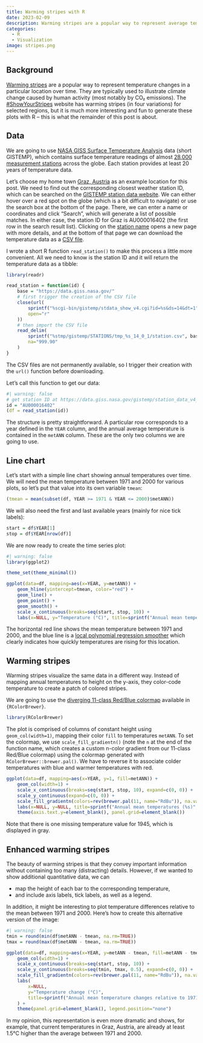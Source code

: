 ```yaml
---
title: Warming stripes with R
date: 2023-02-09
description: Warming stripes are a popular way to represent average temperature changes in a particular location over time. In this post, I show how to generate these visualizations using R.
categories:
  - R
  - Visualization
image: stripes.png
---
```


## Background

[Warming stripes](https://en.wikipedia.org/wiki/Warming_stripes) are a popular way to represent temperature changes in a particular location over time. They are typically used to illustrate climate change caused by human activity (most notably by CO₂ emissions). The [#ShowYourStripes](https://showyourstripes.info/s/globe) website has warming stripes (in four variations) for selected regions, but it is much more interesting and fun to generate these plots with R – this is what the remainder of this post is about.


## Data

We are going to use [NASA GISS Surface Temperature Analysis](https://data.giss.nasa.gov/gistemp/) data (short GISTEMP), which contains surface temperature readings of almost [28,000 measurement stations](https://data.giss.nasa.gov/gistemp/station_data_v4_globe/v4.temperature.inv.txt) across the globe. Each station provides at least 20 years of temperature data.

Let's choose my home town [Graz, Austria](https://en.wikipedia.org/wiki/Graz) as an example location for this post. We need to find out the corresponding closest weather station ID, which can be searched on the [GISTEMP station data website](https://data.giss.nasa.gov/gistemp/station_data_v4_globe/). We can either hover over a red spot on the globe (which is a bit difficult to navigate) or use the search box at the bottom of the page. There, we can enter a name or coordinates and click "Search", which will generate a list of possible matches. In either case, the station ID for Graz is AU000016402 (the first row in the search result list). Clicking on the [station name](https://data.giss.nasa.gov/cgi-bin/gistemp/stdata_show_v4.cgi?id=AU000016402&ds=14&dt=1) opens a new page with more details, and at the bottom of that page we can download the temperature data as a [CSV file](https://data.giss.nasa.gov/tmp/gistemp/STATIONS/tmp_AU000016402_14_0_1/station.csv).

I wrote a short R function `read_station()` to make this process a little more convenient. All we need to know is the station ID and it will return the temperature data as a tibble:

```r
library(readr)

read_station = function(id) {
    base = "https://data.giss.nasa.gov/"
    # first trigger the creation of the CSV file
    close(url(
        sprintf("%scgi-bin/gistemp/stdata_show_v4.cgi?id=%s&ds=14&dt=1", base, id),
        open="r"
    ))
    # then import the CSV file
    read_delim(
        sprintf("%stmp/gistemp/STATIONS/tmp_%s_14_0_1/station.csv", base, id),
        na="999.90"
    )
}
```

:::{.callout-note}
The CSV files are not permanently available, so I trigger their creation with the `url()` function before downloading.
:::

Let's call this function to get our data:

```r
#| warning: false
# get station ID at https://data.giss.nasa.gov/gistemp/station_data_v4_globe/
id = "AU000016402"
(df = read_station(id))
```

The structure is pretty straightforward. A particular row corresponds to a year defined in the `YEAR` column, and the annual average temperature is contained in the `metANN` column. These are the only two columns we are going to use.


## Line chart

Let's start with a simple line chart showing annual temperatures over time. We will need the mean temperature between 1971 and 2000 for various plots, so let's put that value into its own variable `tmean`:

```r
(tmean = mean(subset(df, YEAR >= 1971 & YEAR <= 2000)$metANN))
```

We will also need the first and last available years (mainly for nice tick labels):

```r
start = df$YEAR[1]
stop = df$YEAR[nrow(df)]
```

We are now ready to create the time series plot:

```r
#| warning: false
library(ggplot2)

theme_set(theme_minimal())

ggplot(data=df, mapping=aes(x=YEAR, y=metANN)) +
    geom_hline(yintercept=tmean, color="red") +
    geom_line() +
    geom_point() +
    geom_smooth() +
    scale_x_continuous(breaks=seq(start, stop, 10)) +
    labs(x=NULL, y="Temperature (°C)", title=sprintf("Annual mean temperatures (%s)", id))
```

The horizontal red line shows the mean temperature between 1971 and 2000, and the blue line is a [local polynomial regression smoother](https://en.wikipedia.org/wiki/Local_regression) which clearly indicates how quickly temperatures are rising for this location.


## Warming stripes

Warming stripes visualize the same data in a different way. Instead of mapping annual temperatures to height on the y-axis, they color-code temperature to create a patch of colored stripes.

We are going to use the [diverging 11-class Red/Blue colormap](https://colorbrewer2.org/#type=diverging&scheme=RdBu&n=11) available in `{RColorBrewer}`.

```r
library(RColorBrewer)
```

The plot is comprised of columns of constant height using `geom_col(width=1)`, mapping their color `fill` to temperatures `metANN`. To set the colormap, we use `scale_fill_gradientn()` (note the `n` at the end of the function name, which creates a custom n-color gradient from our 11-class Red/Blue colormap) using the colormap generated with `RColorBrewer::brewer.pal()`. We have to reverse it to associate colder temperatures with blue and warmer temperatures with red.

```r
ggplot(data=df, mapping=aes(x=YEAR, y=1, fill=metANN)) +
    geom_col(width=1) +
    scale_x_continuous(breaks=seq(start, stop, 10), expand=c(0, 0)) +
    scale_y_continuous(expand=c(0, 0)) +
    scale_fill_gradientn(colors=rev(brewer.pal(11, name="RdBu")), na.value="gray") +
    labs(x=NULL, y=NULL, title=sprintf("Annual mean temperatures (%s)", id), fill="T (°C)") +
    theme(axis.text.y=element_blank(), panel.grid=element_blank())
```

Note that there is one missing temperature value for 1945, which is displayed in gray.


## Enhanced warming stripes

The beauty of warming stripes is that they convey important information without containing too many (distracting) details. However, if we wanted to show additional quantitative data, we can

- map the height of each bar to the corresponding temperature,
- and include axis labels, tick labels, as well as a legend.

In addition, it might be interesting to plot temperature differences relative to the mean between 1971 and 2000. Here's how to create this alternative version of the image:

```r
#| warning: false
tmin = round(min(df$metANN - tmean, na.rm=TRUE))
tmax = round(max(df$metANN - tmean, na.rm=TRUE))

ggplot(data=df, mapping=aes(x=YEAR, y=metANN - tmean, fill=metANN - tmean)) +
    geom_col(width=1) +
    scale_x_continuous(breaks=seq(start, stop, 10)) +
    scale_y_continuous(breaks=seq(tmin, tmax, 0.5), expand=c(0, 0)) +
    scale_fill_gradientn(colors=rev(brewer.pal(11, name="RdBu")), na.value="gray") +
    labs(
        x=NULL,
        y="Temperature change (°C)",
        title=sprintf("Annual mean temperature changes relative to 1971–2000 (%s)", id)
    ) +
    theme(panel.grid=element_blank(), legend.position="none")
```

In my opinion, this representation is even more dramatic and shows, for example, that current temperatures in Graz, Austria, are already at least 1.5°C higher than the average between 1971 and 2000.
